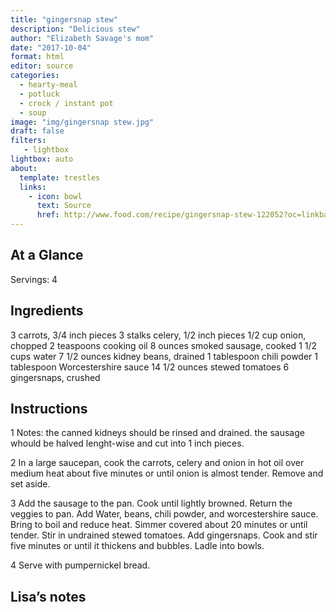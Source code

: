 ```yaml
---
title: "gingersnap stew"
description: "Delicious stew"
author: "Elizabeth Savage's mom"
date: "2017-10-04"
format: html
editor: source
categories:
  - hearty-meal
  - potluck
  - crock / instant pot
  - soup
image: "img/gingersnap stew.jpg"
draft: false
filters:
   - lightbox
lightbox: auto
about:
  template: trestles
  links:
    - icon: bowl
      text: Source
      href: http://www.food.com/recipe/gingersnap-stew-122052?oc=linkback
---
```


## At a Glance

Servings: 4

## Ingredients

 3 carrots, 3/4 inch pieces
 3 stalks celery, 1/2 inch pieces
 1/2 cup onion, chopped
 2 teaspoons cooking oil
 8 ounces smoked sausage, cooked
 1 1/2 cups water
 7 1/2 ounces kidney beans, drained
 1 tablespoon chili powder
 1 tablespoon Worcestershire sauce
 14 1/2 ounces stewed tomatoes
 6 gingersnaps, crushed

## Instructions

1 Notes: the canned kidneys should be rinsed and drained. the sausage whould be halved lenght-wise and cut into 1 inch pieces.

2 In a large saucepan, cook the carrots, celery and onion in hot oil over medium heat about five minutes or until onion is almost tender. Remove and set aside.

3 Add the sausage to the pan. Cook until lightly browned. Return the veggies to pan. Add Water, beans, chili powder, and worcestershire sauce. Bring to boil and reduce heat. Simmer covered about 20 minutes or until tender. Stir in undrained stewed tomatoes. Add gingersnaps. Cook and stir five minutes or until it thickens and bubbles. Ladle into bowls.

4 Serve with pumpernickel bread.

## Lisa's notes